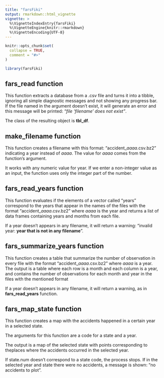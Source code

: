 ```yaml
---
title: "farsFiki"
output: rmarkdown::html_vignette
vignette: >
  %\VignetteIndexEntry{farsFiki}
  %\VignetteEngine{knitr::rmarkdown}
  %\VignetteEncoding{UTF-8}
---
```


```r
knitr::opts_chunk$set(
  collapse = TRUE,
  comment = "#>"
)
```

```r
library(farsFiki)
```

## fars_read function

This function extracts a database from a .csv file and turns it into a tibble, ignoring all simple diagnostic messages and not showing any progress bar. If the file named in the argument doesn't exist, it will
generate an error and this message will be printed: *"file 'filename' does not exist"*.

The class of the resulting object is **tbl_df**.

## make_filename function

This function creates a filename with this format: "accident_*aaaa*.csv.bz2" indicating a year instead of *aaaa*. The value for *aaaa* comes from the function's argument.

It works with any numeric value for year. If we enter a non-integer value as an input, the function uses only the integer part of the number.

## fars_read_years function

This function evaluates if the elements of a vector called "years" correspond to the years that appear in the names of the files with the format "accident_*aaaa*.csv.bz2" where *aaaa* is the year and returns a list of data frames containing years and months from each file.

If a year doesn't appears in any filename, it will return a warning: "invalid year: **year that is not in any filename**".

## fars_summarize_years function

This function creates a table that summarize the number of observation in every file with the format "accident_*aaaa*.csv.bz2" where *aaaa* is a year.
The output is a table where each row is a month and each column is a year, and contains the number of observations for each month and year in the files with the mentioned format

If a year doesn't appears in any filename, it will return a warning, as in **fars_read_years** function.

## fars_map_state function

This function creates a map with the accidents happened in a certain year in a selected state.

The arguments for this function are a code for a state and a year.

The output is a map of the selected state with points corresponding to theplaces where the accidents occurred in the selected year.

If state.num doesn't correspond to a state code, the process stops. If in the selected year and state there were no accidents, a message is shown: "no accidents to plot".
